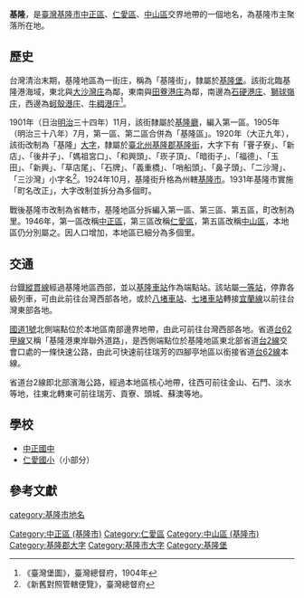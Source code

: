 {{noteTA
|1 = zh-cn:庄; zh-hk:庄; zh-tw:庄;
}}
'''基隆'''，是[[臺灣|臺灣]][[基隆市|基隆市]][[中正區_(基隆市)|中正區]]、[[仁愛區|仁愛區]]、[[中山區_(基隆市)|中山區]]交界地帶的一個地名，為基隆市主聚落所在地。

==歷史==
台灣清治末期，基隆地區為一街庄，稱為「基隆街」，隸屬於[[基隆堡|基隆堡]]。該街北臨基隆港海域，東北與[[大沙灣庄|大沙灣庄]]為鄰，東南與[[田藔港庄|田藔港庄]]為鄰，南邊為[[石硬港庄|石硬港庄]]、[[獅球嶺庄|獅球嶺庄]]，西邊為[[蚵殼港庄|蚵殼港庄]]、[[牛稠港庄|牛稠港庄]]<ref>《臺灣堡圖》，臺灣總督府，1904年</ref>。

1901年（日治[[明治|明治]]三十四年）11月，該街隸屬於[[基隆廳|基隆廳]]，編入第一區。1905年（明治三十八年）7月，第一區、第二區合併為「基隆區」。1920年（大正九年），該街改制為「基隆」[[大字|大字]]，隸屬於[[臺北州|臺北州]][[基隆郡|基隆郡]][[基隆街_(基隆郡)|基隆街]]，大字下有「罾子寮」、「新店」、「後井子」、「媽祖宮口」、「和興頭」、「崁子頂」、「暗街子」、「福德」、「玉田」、「新興」、「草店尾」、「石牌」、「義重橋」、「哨船頭」、「鼻子頭」、「二沙灣」、「三沙灣」小字名<ref>《新舊對照管轄便覽》，臺灣總督府</ref>。1924年10月，基隆街升格為州轄[[基隆市_(州轄市)|基隆市]]。1931年基隆市實施「町名改正」，大字改制並拆分為多個町。

戰後基隆市改制為省轄市，基隆地區分拆編入第一區、第三區、第五區，町改制為里。1946年，第一區改稱[[中正區_(基隆市)|中正區]]，第三區改稱[[仁愛區|仁愛區]]，第五區改稱[[中山區_(基隆市)|中山區]]，本地區仍分別屬之。因人口增加，本地區已細分為多個里。

== 交通 ==
台鐡[[縱貫線_(北段)|縱貫線]]經過基隆地區西部，並以[[基隆車站|基隆車站]]作為端點站。該站屬[[一等站_(台鐵)|一等站]]，停靠各級列車，可由此前往台灣西部各地，或於[[八堵車站|八堵車站]]、[[七堵車站|七堵車站]]轉接[[宜蘭線|宜蘭線]]以前往台灣東部各地。

[[中山高速公路|國道1號]]北側端點位於本地區南部邊界地帶，由此可前往台灣西部各地。省道[[台62甲線|台62甲線]]又稱「基隆港東岸聯外道路」，是西側端點位於基隆地區東北部省道[[台2線|台2線]]交會口處的一條快速公路，由此可快速前往瑞芳的四腳亭地區以銜接省道[[台62線|台62線]]本線。

省道台2線即北部濱海公路，經過本地區核心地帶，往西可前往金山、石門、淡水等地，往東北轉東可前往瑞芳、貢寮、頭城、蘇澳等地。

==學校==
*[[基隆市立中正國民中學|中正國中]]
*[[仁愛國小|仁愛國小]]（小部分）

==參考文獻==
{{reflist}}

{{基隆郡}}
{{基隆市舊町名}}

[[category:基隆市地名|category:基隆市地名]]
[[Category:中正區_(基隆市)|Category:中正區 (基隆市)]]
[[Category:仁愛區|Category:仁愛區]]
[[Category:中山區_(基隆市)|Category:中山區 (基隆市)]]
[[Category:基隆郡大字|Category:基隆郡大字]]
[[Category:基隆市大字|Category:基隆市大字]]
[[Category:基隆堡|Category:基隆堡]]